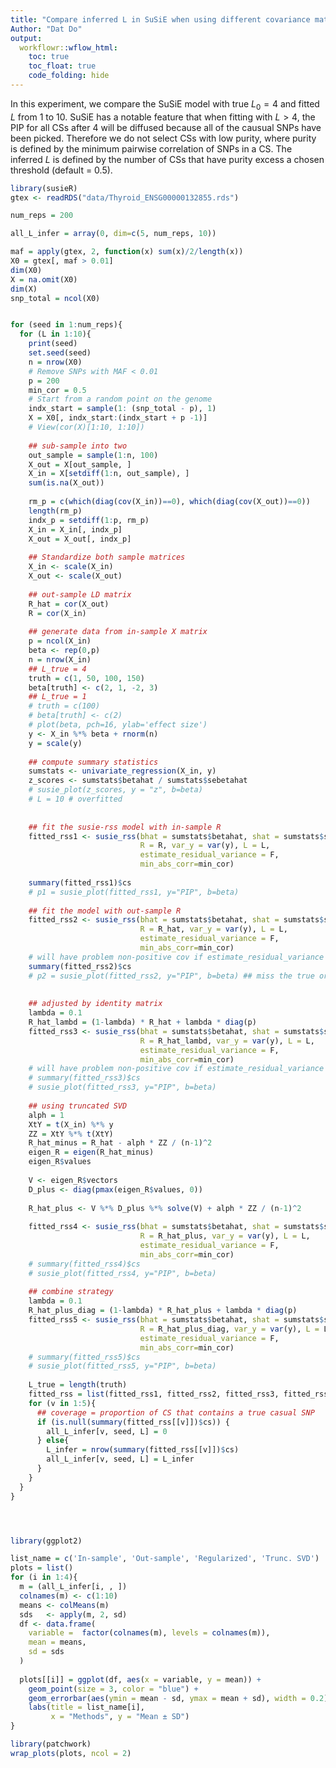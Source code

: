 ```yaml
---
title: "Compare inferred L in SuSiE when using different covariance matrices"
Author: "Dat Do"
output:
  workflowr::wflow_html:
    toc: true
    toc_float: true
    code_folding: hide
---
```


In this experiment, we compare the SuSiE model with true $L_0 = 4$ and fitted $L$ from 1 to 10. SuSiE has a notable feature that when fitting with $L > 4$, the PIP for all CSs after 4 will be diffused because all of the causual SNPs have been picked. Therefore we do not select CSs with low purity, where purity is defined by the minimum pairwise correlation of SNPs in a CS. The inferred $L$ is defined by the number of CSs that have purity excess a chosen threshold (default = 0.5). 

```r
library(susieR)
gtex <- readRDS("data/Thyroid_ENSG00000132855.rds")

num_reps = 200

all_L_infer = array(0, dim=c(5, num_reps, 10))

maf = apply(gtex, 2, function(x) sum(x)/2/length(x))
X0 = gtex[, maf > 0.01]
dim(X0)
X = na.omit(X0)
dim(X)
snp_total = ncol(X0)


for (seed in 1:num_reps){
  for (L in 1:10){
    print(seed)
    set.seed(seed)
    n = nrow(X0)
    # Remove SNPs with MAF < 0.01
    p = 200
    min_cor = 0.5
    # Start from a random point on the genome
    indx_start = sample(1: (snp_total - p), 1)
    X = X0[, indx_start:(indx_start + p -1)]
    # View(cor(X)[1:10, 1:10])
    
    ## sub-sample into two
    out_sample = sample(1:n, 100)
    X_out = X[out_sample, ]
    X_in = X[setdiff(1:n, out_sample), ]
    sum(is.na(X_out))
    
    rm_p = c(which(diag(cov(X_in))==0), which(diag(cov(X_out))==0))
    length(rm_p)
    indx_p = setdiff(1:p, rm_p)
    X_in = X_in[, indx_p]
    X_out = X_out[, indx_p]
    
    ## Standardize both sample matrices
    X_in <- scale(X_in)
    X_out <- scale(X_out)
    
    ## out-sample LD matrix
    R_hat = cor(X_out)
    R = cor(X_in)
    
    ## generate data from in-sample X matrix
    p = ncol(X_in)
    beta <- rep(0,p)
    n = nrow(X_in)
    ## L_true = 4
    truth = c(1, 50, 100, 150)
    beta[truth] <- c(2, 1, -2, 3)
    ## L_true = 1
    # truth = c(100)
    # beta[truth] <- c(2)
    # plot(beta, pch=16, ylab='effect size')
    y <- X_in %*% beta + rnorm(n)
    y = scale(y)
    
    ## compute summary statistics 
    sumstats <- univariate_regression(X_in, y)
    z_scores <- sumstats$betahat / sumstats$sebetahat
    # susie_plot(z_scores, y = "z", b=beta)
    # L = 10 # overfitted
    
    
    ## fit the susie-rss model with in-sample R
    fitted_rss1 <- susie_rss(bhat = sumstats$betahat, shat = sumstats$sebetahat, n = n, 
                             R = R, var_y = var(y), L = L,
                             estimate_residual_variance = F,
                             min_abs_corr=min_cor)
    
    summary(fitted_rss1)$cs
    # p1 = susie_plot(fitted_rss1, y="PIP", b=beta)
    
    ## fit the model with out-sample R
    fitted_rss2 <- susie_rss(bhat = sumstats$betahat, shat = sumstats$sebetahat, n = n, 
                             R = R_hat, var_y = var(y), L = L,
                             estimate_residual_variance = F,
                             min_abs_corr=min_cor)
    # will have problem non-positive cov if estimate_residual_variance = TRUE
    summary(fitted_rss2)$cs
    # p2 = susie_plot(fitted_rss2, y="PIP", b=beta) ## miss the true or does not run
    
    
    ## adjusted by identity matrix
    lambda = 0.1
    R_hat_lambd = (1-lambda) * R_hat + lambda * diag(p)
    fitted_rss3 <- susie_rss(bhat = sumstats$betahat, shat = sumstats$sebetahat, n = n, 
                             R = R_hat_lambd, var_y = var(y), L = L,
                             estimate_residual_variance = F,
                             min_abs_corr=min_cor)
    # will have problem non-positive cov if estimate_residual_variance = TRUE
    # summary(fitted_rss3)$cs
    # susie_plot(fitted_rss3, y="PIP", b=beta) 
    
    ## using truncated SVD
    alph = 1
    XtY = t(X_in) %*% y
    ZZ = XtY %*% t(XtY) 
    R_hat_minus = R_hat - alph * ZZ / (n-1)^2
    eigen_R = eigen(R_hat_minus)
    eigen_R$values
    
    V <- eigen_R$vectors
    D_plus <- diag(pmax(eigen_R$values, 0))
    
    R_hat_plus <- V %*% D_plus %*% solve(V) + alph * ZZ / (n-1)^2
    
    fitted_rss4 <- susie_rss(bhat = sumstats$betahat, shat = sumstats$sebetahat, n = n, 
                             R = R_hat_plus, var_y = var(y), L = L,
                             estimate_residual_variance = F,
                             min_abs_corr=min_cor)
    # summary(fitted_rss4)$cs
    # susie_plot(fitted_rss4, y="PIP", b=beta)
    
    ## combine strategy
    lambda = 0.1
    R_hat_plus_diag = (1-lambda) * R_hat_plus + lambda * diag(p)
    fitted_rss5 <- susie_rss(bhat = sumstats$betahat, shat = sumstats$sebetahat, n = n, 
                             R = R_hat_plus_diag, var_y = var(y), L = L,
                             estimate_residual_variance = F,
                             min_abs_corr=min_cor)
    # summary(fitted_rss5)$cs
    # susie_plot(fitted_rss5, y="PIP", b=beta)
    
    L_true = length(truth)
    fitted_rss = list(fitted_rss1, fitted_rss2, fitted_rss3, fitted_rss4, fitted_rss5)
    for (v in 1:5){
      ## coverage = proportion of CS that contains a true casual SNP
      if (is.null(summary(fitted_rss[[v]])$cs)) {
        all_L_infer[v, seed, L] = 0
      } else{
        L_infer = nrow(summary(fitted_rss[[v]])$cs)
        all_L_infer[v, seed, L] = L_infer
      }
    }
  }
}




library(ggplot2)

list_name = c('In-sample', 'Out-sample', 'Regularized', 'Trunc. SVD')
plots = list()
for (i in 1:4){
  m = (all_L_infer[i, , ])
  colnames(m) <- c(1:10)
  means <- colMeans(m)
  sds   <- apply(m, 2, sd)
  df <- data.frame(
    variable =  factor(colnames(m), levels = colnames(m)),
    mean = means,
    sd = sds
  )
  
  plots[[i]] = ggplot(df, aes(x = variable, y = mean)) +
    geom_point(size = 3, color = "blue") +
    geom_errorbar(aes(ymin = mean - sd, ymax = mean + sd), width = 0.2) +
    labs(title = list_name[i],
         x = "Methods", y = "Mean ± SD")
}

library(patchwork)
wrap_plots(plots, ncol = 2)


```



